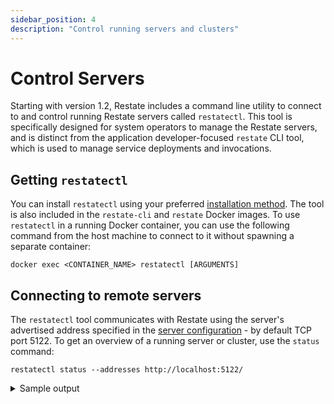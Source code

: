 ```yaml
---
sidebar_position: 4
description: "Control running servers and clusters"
---
```



# Control Servers

Starting with version 1.2, Restate includes a command line utility to connect to and control running Restate servers called `restatectl`. This tool is specifically designed for system operators to manage the Restate servers, and is distinct from the application developer-focused `restate` CLI tool, which is used to manage service deployments and invocations.

## Getting `restatectl`

You can install `restatectl` using your preferred [installation method](/develop/local_dev). The tool is also included in the `restate-cli` and `restate` Docker images. To use `restatectl` in a running Docker container, you can use the following command from the host machine to connect to it without spawning a separate container:

```shell
docker exec <CONTAINER_NAME> restatectl [ARGUMENTS]
```

## Connecting to remote servers

The `restatectl` tool communicates with Restate using the server's advertised address specified in the [server configuration](/operate/configuration/server) - by default TCP port 5122. To get an overview of a running server or cluster, use the `status` command:

```shell
restatectl status --addresses http://localhost:5122/
```
<details className={"grey-details"}>
<summary>Sample output</summary>

```
Node Configuration (v3)
 NODE  GEN  NAME  ADDRESS                 ROLES
 N1    2    n1    http://127.0.0.1:5122/  admin | log-server | metadata-server | worker

Log Configuration (v2)
Default Provider Config: Local
 L-ID  FROM-LSN  KIND   LOGLET-ID  REPLICATION  SEQUENCER  NODESET
 0     1         Local  N/A        N/A          N/A        N/A

Alive partition processors (nodes config v3, partition table v2)
 P-ID  NODE  MODE    STATUS  LEADER  EPOCH  SEQUENCER  APPLIED-LSN  ARCHIVED-LSN  LAST-UPDATE
 0     N1:2  Leader  Active  N1:2    e1                1            -             615 ms ago
```

</details>
